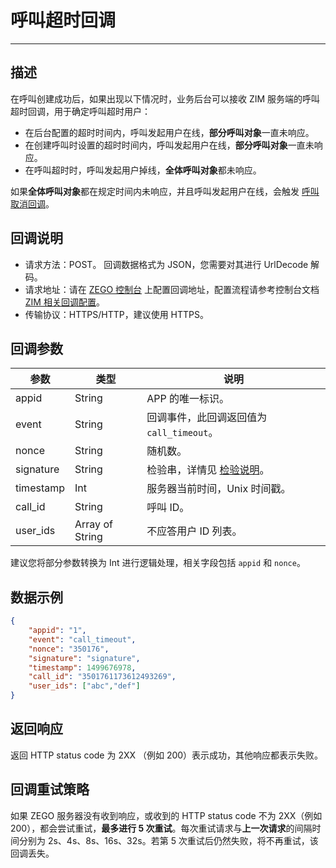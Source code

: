 
# 呼叫超时回调

- - -

##  描述

在呼叫创建成功后，如果出现以下情况时，业务后台可以接收 ZIM 服务端的呼叫超时回调，用于确定呼叫超时用户：
- 在后台配置的超时时间内，呼叫发起用户在线，**部分呼叫对象**一直未响应。
- 在创建呼叫时设置的超时时间内，呼叫发起用户在线，**部分呼叫对象**一直未响应。
- 在呼叫超时时，呼叫发起用户掉线，**全体呼叫对象**都未响应。

<Note title="说明">

如果**全体呼叫对象**都在规定时间内未响应，并且呼叫发起用户在线，会触发 [呼叫取消回调](./call-invitation-canceled.mdx)。
</Note>

## 回调说明

- 请求方法：POST。
  <Note title="说明">
  回调数据格式为 JSON，您需要对其进行 UrlDecode 解码。
  </Note>
- 请求地址：请在 [ZEGO 控制台](https://console.zego.im/) 上配置回调地址，配置流程请参考控制台文档 [ZIM 相关回调配置](https://doc-zh.zego.im/article/17223)。
- 传输协议：HTTPS/HTTP，建议使用 HTTPS。

## 回调参数

| 参数 | 类型 | 说明 |
| -- | -- | -- |
| appid | String | APP 的唯一标识。 |
| event | String | 回调事件，此回调返回值为 `call_timeout`。 |
| nonce | String | 随机数。 |
| signature | String | 检验串，详情见 [检验说明](./authenticating-server-to-server-callbacks.mdx)。 |
| timestamp | Int | 服务器当前时间，Unix 时间戳。 |
| call_id | String | 呼叫 ID。 |
| user_ids | Array of String | 不应答用户 ID 列表。 |

<Note title="说明">

建议您将部分参数转换为 Int 进行逻辑处理，相关字段包括 `appid` 和 `nonce`。
</Note>

## 数据示例

```json
{
    "appid": "1",
    "event": "call_timeout",
    "nonce": "350176",
    "signature": "signature",
    "timestamp": 1499676978,
    "call_id": "3501761173612493269",
    "user_ids": ["abc","def"]
}
```

## 返回响应
返回 HTTP status code 为 2XX （例如 200）表示成功，其他响应都表示失败。

## 回调重试策略

如果 ZEGO 服务器没有收到响应，或收到的 HTTP status code 不为 2XX（例如 200），都会尝试重试，**最多进行 5 次重试**。每次重试请求与**上一次请求**的间隔时间分别为 2s、4s、8s、16s、32s。若第 5 次重试后仍然失败，将不再重试，该回调丢失。
